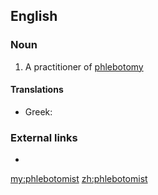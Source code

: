 ==English==

===Noun===
{{en-noun}}

# A practitioner of [[phlebotomy]]

====Translations====
{{trans-top|medical worker}}
* Greek: {{t+|el|φλεβοτόμος|m|tr=flevotómos}}
{{trans-mid}}
{{trans-bottom}}

===External links===
* {{pedialite}}


[[my:phlebotomist]]
[[zh:phlebotomist]]